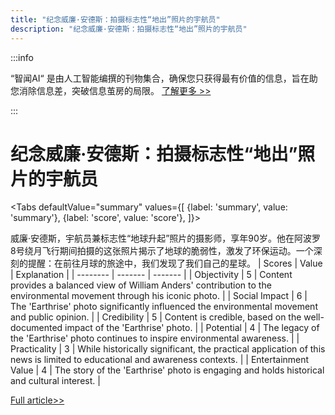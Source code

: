 ```yaml
---
title: "纪念威廉·安德斯：拍摄标志性“地出”照片的宇航员"
description: "纪念威廉·安德斯：拍摄标志性“地出”照片的宇航员"
---
```



:::info

“智闻AI“ 是由人工智能编撰的刊物集合，确保您只获得最有价值的信息，旨在助您消除信息差，突破信息茧房的局限。  [了解更多 >>](/)

:::

# 纪念威廉·安德斯：拍摄标志性“地出”照片的宇航员


<Tabs
	defaultValue="summary"
	values={[
	{label: 'summary', value: 'summary'},
	{label: 'score', value: 'score'},
]}>
<TabItem value="summary">


威廉·安德斯，宇航员兼标志性“地球升起”照片的摄影师，享年90岁。他在阿波罗8号绕月飞行期间拍摄的这张照片揭示了地球的脆弱性，激发了环保运动。一个深刻的提醒：在前往月球的旅途中，我们发现了我们自己的星球。
</TabItem>
<TabItem value="score">
	| Scores     | Value   | Explanation |
	| -------- | ------- | ------- |
	| Objectivity  | 5    | Content provides a balanced view of William Anders' contribution to the environmental movement through his iconic photo.    |
	| Social Impact | 6     | The 'Earthrise' photo significantly influenced the environmental movement and public opinion.    |
	| Credibility    | 5    | Content is credible, based on the well-documented impact of the 'Earthrise' photo.    |
	| Potential    | 4    | The legacy of the 'Earthrise' photo continues to inspire environmental awareness.    |
	| Practicality    | 3    | While historically significant, the practical application of this news is limited to educational and awareness contexts.    |
	| Entertainment Value    | 4    | The story of the 'Earthrise' photo is engaging and holds historical and cultural interest.    |
</TabItem>
</Tabs>

[Full article>>](https://techcrunch.com/2024/06/09/william-anders-astronaut-who-took-the-famous-earthrise-photo-dies-at-90/)
